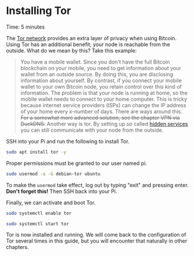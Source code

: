 
# Installing Tor

<Callout emoji="&#x2139;">
        Time: 5 minutes
</Callout>

The [Tor network](https://nl.wikipedia.org/wiki/Tor_%28netwerk%29) provides an extra layer of privacy when using Bitcoin. Using Tor has an additional benefit; your node is reachable from the outside. What do we mean by this? Take this example:

> You have a mobile wallet. Since you don't have the full Bitcoin blockchain on your mobile, you need to get information about your wallet from an outside source. By doing this, you are disclosing information about yourself. By contrast, if you connect your mobile wallet to your own Bitcoin node, you retain control over this kind of information. The problem is that your node is running at home, so the mobile wallet needs to connect to your home computer. This is tricky because internet service providers (ISPs) can change the IP address of your home every x-number of days. There are ways around this. ~~For a somewhat more advanced solution, see the chapter VPN via DuckDNS.~~ Another way is tor. By setting up so called [hidden services](https://youtu.be/lVcbq_a5N9I) you can still communicate with your node from the outside.

SSH into your Pi and run the following to install Tor.

```bash
sudo apt install tor -y
```

Proper permissions must be granted to our user named pi.

```bash
sudo usermod -a -G debian-tor ubuntu
```

To make the `usermod` take effect, log out by typing "exit" and pressing enter. **Don't forget this!** Then SSH back into your Pi.

Finally, we can activate and boot Tor.

```bash
sudo systemctl enable tor
```

```bash
sudo systemctl start tor
```

Tor is now installed and running. We will come back to the configuration of Tor several times in this guide, but you will encounter that naturally in other chapters.

